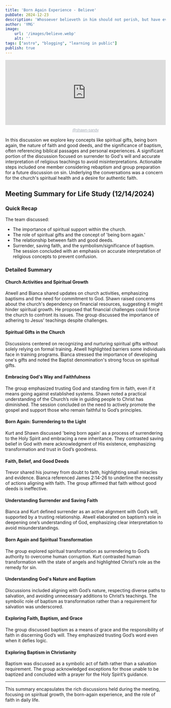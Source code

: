 ```yaml
---
title: 'Born Again Experience - Believe'
pubDate: 2024-12-23
description: 'Whosoever believeth in him should not perish, but have everlasting life'
author: 'YMG'
image:
    url: '/images/believe.webp'
    alt: ''
tags: ["astro", "blogging", "learning in public"]
publish: true
---
```


<div style="height: 228px; width: 100%;"><iframe src="https://audio.com/embed/audio/1819196180250605?theme=image"
    style="display:block; border-radius: 1px; border: none; height: 204px; width: 100%;"></iframe><a href='https://audio.com/shawn-sandy' style="text-align: center; display: block; color: #A4ABB6; font-size: 12px; font-family: sans-serif; line-height: 16px; margin-top: 8px; overflow: hidden; white-space: nowrap; text-overflow: ellipsis;">@shawn-sandy</a></div>

In this discussion we explore key concepts like spiritual gifts, being born again, the nature of faith and good deeds, and the significance of baptism, often referencing biblical passages and personal experiences. A significant portion of the discussion focused on surrender to God's will and accurate interpretation of religious teachings to avoid misinterpretations. Actionable steps included one member considering rebaptism and group preparation for a future discussion on sin. Underlying the conversations was a concern for the church's spiritual health and a desire for authentic faith.

## Meeting Summary for Life Study (12/14/2024)

### Quick Recap
The team discussed:  
- The importance of spiritual support within the church.  
- The role of spiritual gifts and the concept of 'being born again.'  
- The relationship between faith and good deeds.  
- Surrender, saving faith, and the symbolism/significance of baptism.  
The session concluded with an emphasis on accurate interpretation of religious concepts to prevent confusion.


### Detailed Summary

#### **Church Activities and Spiritual Growth**  
Atwell and Bianca shared updates on church activities, emphasizing baptisms and the need for commitment to God. Shawn raised concerns about the church's dependency on financial resources, suggesting it might hinder spiritual growth. He proposed that financial challenges could force the church to confront its issues. The group discussed the importance of adhering to Jesus' teachings despite challenges.

#### **Spiritual Gifts in the Church**  
Discussions centered on recognizing and nurturing spiritual gifts without solely relying on formal training. Atwell highlighted barriers some individuals face in training programs. Bianca stressed the importance of developing one's gifts and noted the Baptist denomination's strong focus on spiritual gifts.

#### **Embracing God's Way and Faithfulness**  
The group emphasized trusting God and standing firm in faith, even if it means going against established systems. Shawn noted a practical understanding of the Church’s role in guiding people to Christ has diminished. The session concluded on the need to actively promote the gospel and support those who remain faithful to God’s principles.

#### **Born Again: Surrendering to the Light**  
Kurt and Shawn discussed 'being born again' as a process of surrendering to the Holy Spirit and embracing a new inheritance. They contrasted saving belief in God with mere acknowledgment of His existence, emphasizing transformation and trust in God’s goodness.

#### **Faith, Belief, and Good Deeds**  
Trevor shared his journey from doubt to faith, highlighting small miracles and evidence. Bianca referenced James 2:14-26 to underline the necessity of actions aligning with faith. The group affirmed that faith without good deeds is ineffective.

#### **Understanding Surrender and Saving Faith**  
Bianca and Kurt defined surrender as an active alignment with God’s will, supported by a trusting relationship. Atwell elaborated on baptism’s role in deepening one’s understanding of God, emphasizing clear interpretation to avoid misunderstandings.

#### **Born Again and Spiritual Transformation**  
The group explored spiritual transformation as surrendering to God’s authority to overcome human corruption. Kurt contrasted human transformation with the state of angels and highlighted Christ’s role as the remedy for sin.

#### **Understanding God's Nature and Baptism**  
Discussions included aligning with God’s nature, respecting diverse paths to salvation, and avoiding unnecessary additions to Christ’s teachings. The symbolic role of baptism as transformation rather than a requirement for salvation was underscored.

#### **Exploring Faith, Baptism, and Grace**  
The group discussed baptism as a means of grace and the responsibility of faith in discerning God’s will. They emphasized trusting God’s word even when it defies logic.

#### **Exploring Baptism in Christianity**  
Baptism was discussed as a symbolic act of faith rather than a salvation requirement. The group acknowledged exceptions for those unable to be baptized and concluded with a prayer for the Holy Spirit’s guidance.

---


This summary encapsulates the rich discussions held during the meeting, focusing on spiritual growth, the born-again experience, and the role of faith in daily life.

